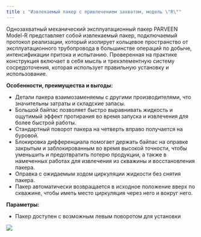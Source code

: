 ```yaml
---
title : "Извлекаемый пакер с привлечением захватом, модель \"R\""
---
```


Однозахватный механический эксплуатационный пакер PARVEEN Model-R представляет собой извлекаемый пакер, подключаемый протокол реализации, который изолирует кольцевое пространство от эксплуатационного трубопровода в большинстве операций по добыче, интенсификации притока и испытанию. Проверенная на практике конструкция включает в себя мысль и трехэлементную систему сосредоточения, которая использует правильную установку и использование.

**Особенности, преимущества и выгоды:**

* Детали пакера взаимозаменяемы с другими производителями, что значительны затраты и складские запасы.
* Большой байпас позволяет быстро выравнивать жидкость и ощутимый эффект протирания во время запуска и извлечения для более быстрой работы.
* Стандартный поворот пакера на четверть вправо получается на буровой.
* Блокировка дифференциала помогает держать байпас на оправке закрытым и заблокированным во время высокой точности, чтобы уменьшить и предотвратить потерю продукции, а также в намеченных работах для извлечения из скважины и восстановления пакера.
* Оправка с ожидаемым ходом циркуляции жидкости без снятия пакера.
* Пакер автоматически возвращается в исходное положение вверх по скважине, чтобы иметь место циркуляция через него и вокруг него.

**Параметры:**

* Пакер доступен с возможным левым поворотом для установки

<img src="./single-grip-retrievable-packer-model-r.png" />